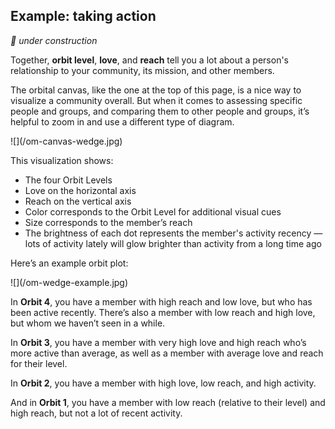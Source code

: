 ## Example: taking action

_🚧 under construction_

Together, **orbit level**, **love**, and **reach** tell you a lot about a person's
relationship to your community, its mission, and other members.

The orbital canvas, like the one at the top of this page, is a nice way to visualize a community overall.
But when it comes to assessing specific people and groups, and comparing them to other people
and groups, it’s helpful to zoom in and use a different type of diagram.

<div className="">![](/om-canvas-wedge.jpg)</div>

This visualization shows:

- The four Orbit Levels
- Love on the horizontal axis
- Reach on the vertical axis
- Color corresponds to the Orbit Level for additional visual cues
- Size corresponds to the member’s reach
- The brightness of each dot represents the member's activity recency — lots of activity lately will glow brighter than activity from a long time ago

Here’s an example orbit plot:

<div className="">![](/om-wedge-example.jpg)</div>

In **Orbit 4**, you have a member with high reach and low love, but who has been active recently. There’s also a member with low reach and high love, but whom we haven’t seen in a while.

In **Orbit 3**, you have a member with very high love and high reach who’s more active than average, as well as a member with average love and reach for their level.

In **Orbit 2**, you have a member with high love, low reach, and high activity.

And in **Orbit 1**, you have a member with low reach (relative to their level) and high reach, but not a lot of recent activity.
